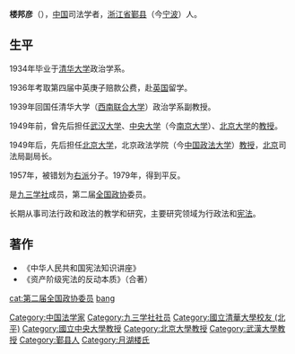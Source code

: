 {{Unreferenced|time=2020-10-28T07:20:54+00:00}}
'''楼邦彦'''（{{bd|1912年||1979年}}），[[中国|中国]]司法学者，[[浙江省|浙江省]][[鄞县|鄞县]]（今[[宁波|宁波]]）人。

==生平==
1934年毕业于[[清华大学|清华大学]]政治学系。

1936年考取第四届中英庚子赔款公费，赴[[英国|英国]]留学。

1939年回国任清华大学（[[西南联合大学|西南联合大学]]）政治学系副教授。

1949年前，曾先后担任[[武汉大学|武汉大学]]、[[國立中央大學_(南京)|中央大学]]（今[[南京大学|南京大学]]）、[[北京大学|北京大学]]的[[教授|教授]]。

1949年后，先后担任[[北京大学|北京大学]]，北京政法学院（今[[中国政法大学|中国政法大学]]）[[教授|教授]]，[[北京|北京]]司法局副局长。

1957年，被错划为[[右派|右派]]分子。1979年，得到平反。

是[[九三学社|九三学社]]成员，第二届[[全国政协|全国政协]]委员。

长期从事司法行政和政法的教学和研究，主要研究领域为行政法和[[宪法|宪法]]。

==著作==
*《中华人民共和国宪法知识讲座》
*《资产阶级宪法的反动本质》（合著）

{{normdaten}}
{{DEFAULTSORT:lou bangyan}}
[[Category:中国法学家|Category:中国法学家]]
[[Category:九三学社社员|Category:九三学社社员]]
[[Category:國立清華大學校友_(北平)|Category:國立清華大學校友 (北平)]]
[[Category:國立中央大學教授|Category:國立中央大學教授]]
[[Category:北京大學教授|Category:北京大學教授]]
[[cat:第二届全国政协委员|cat:第二届全国政协委员]]
[[Category:武漢大學教授|Category:武漢大學教授]]
[[Category:鄞县人|Category:鄞县人]]
[[cat:楼姓|bang]]
[[Category:月湖楼氏|Category:月湖楼氏]]
